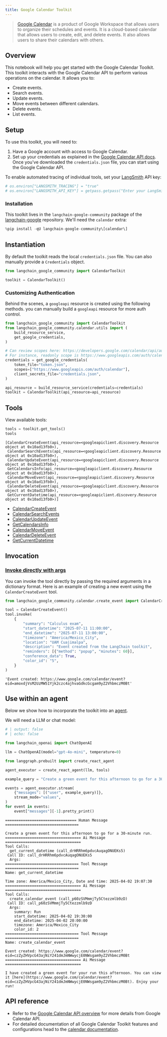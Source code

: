```yaml
---
title: Google Calendar Toolkit
---
```


> [Google Calendar](https://workspace.google.com/intl/en-419/products/calendar/) is a product of Google Workspace that allows users to organize their schedules and events. It is a cloud-based calendar that allows users to create, edit, and delete events. It also allows users to share their calendars with others.

## Overview

This notebook will help you get started with the Google Calendar Toolkit. This toolkit interacts with the Google Calendar API to perform various operations on the calendar. It allows you to:

- Create events.
- Search events.
- Update events.
- Move events between different calendars.
- Delete events.
- List events.

## Setup

To use this toolkit, you will need to:

1. Have a Google account with access to Google Calendar.
2. Set up your credentials as explained in the [Google Calendar API docs](https://developers.google.com/calendar/api/quickstart/python#authorize_credentials_for_a_desktop_application). Once you've downloaded the `credentials.json` file, you can start using the Google Calendar API.

To enable automated tracing of individual tools, set your [LangSmith](https://docs.smith.langchain.com/) API key:


```python
# os.environ["LANGSMITH_TRACING"] = "true"
# os.environ["LANGSMITH_API_KEY"] = getpass.getpass("Enter your LangSmith API key: ")
```

### Installation

This toolkit lives in the `langchain-google-community` package of the [langchain-google](https://github.com/langchain-ai/langchain-google) repository. We'll need the `calendar` extra:


```python
%pip install -qU langchain-google-community\[calendar\]
```

## Instantiation

By default the toolkit reads the local `credentials.json` file. You can also manually provide a `Credentials` object.


```python
from langchain_google_community import CalendarToolkit

toolkit = CalendarToolkit()
```

### Customizing Authentication

Behind the scenes, a `googleapi` resource is created using the following methods. you can manually build a `googleapi` resource for more auth control.


```python
from langchain_google_community import CalendarToolkit
from langchain_google_community.calendar.utils import (
    build_resource_service,
    get_google_credentials,
)

# Can review scopes here: https://developers.google.com/calendar/api/auth
# For instance, readonly scope is https://www.googleapis.com/auth/calendar.readonly
credentials = get_google_credentials(
    token_file="token.json",
    scopes=["https://www.googleapis.com/auth/calendar"],
    client_secrets_file="credentials.json",
)

api_resource = build_resource_service(credentials=credentials)
toolkit = CalendarToolkit(api_resource=api_resource)
```

## Tools
View available tools:


```python
tools = toolkit.get_tools()
tools
```



```output
[CalendarCreateEvent(api_resource=<googleapiclient.discovery.Resource object at 0x10ad13fb0>),
 CalendarSearchEvents(api_resource=<googleapiclient.discovery.Resource object at 0x10ad13fb0>),
 CalendarUpdateEvent(api_resource=<googleapiclient.discovery.Resource object at 0x10ad13fb0>),
 GetCalendarsInfo(api_resource=<googleapiclient.discovery.Resource object at 0x10ad13fb0>),
 CalendarMoveEvent(api_resource=<googleapiclient.discovery.Resource object at 0x10ad13fb0>),
 CalendarDeleteEvent(api_resource=<googleapiclient.discovery.Resource object at 0x10ad13fb0>),
 GetCurrentDatetime(api_resource=<googleapiclient.discovery.Resource object at 0x10ad13fb0>)]
```


- [CalendarCreateEvent](https://python.langchain.com/api_reference/google_community/calendar/langchain_google_community.calendar.create_event.CalendarCreateEvent.html)
- [CalendarSearchEvents](https://python.langchain.com/api_reference/google_community/calendar/langchain_google_community.calendar.search_events.CalendarSearchEvents.html)
- [CalendarUpdateEvent](https://python.langchain.com/api_reference/google_community/calendar/langchain_google_community.calendar.update_event.CalendarUpdateEvent.html)
- [GetCalendarsInfo](https://python.langchain.com/api_reference/google_community/calendar/langchain_google_community.calendar.get_calendars_info.GetCalendarsInfo.html)
- [CalendarMoveEvent](https://python.langchain.com/api_reference/google_community/calendar/langchain_google_community.calendar.move_event.CalendarMoveEvent.html)
- [CalendarDeleteEvent](https://python.langchain.com/api_reference/google_community/calendar/langchain_google_community.calendar.delete_event.CalendarDeleteEvent.html)
- [GetCurrentDatetime](https://python.langchain.com/api_reference/google_community/calendar/langchain_google_community.calendar.current_datetime.GetCurrentDatetime.html)

## Invocation

### [Invoke directly with args](/oss/javascript/concepts/tools/#use-the-tool-directly)

You can invoke the tool directly by passing the required arguments in a dictionary format. Here is an example of creating a new event using the `CalendarCreateEvent` tool.


```python
from langchain_google_community.calendar.create_event import CalendarCreateEvent

tool = CalendarCreateEvent()
tool.invoke(
    {
        "summary": "Calculus exam",
        "start_datetime": "2025-07-11 11:00:00",
        "end_datetime": "2025-07-11 13:00:00",
        "timezone": "America/Mexico_City",
        "location": "UAM Cuajimalpa",
        "description": "Event created from the LangChain toolkit",
        "reminders": [{"method": "popup", "minutes": 60}],
        "conference_data": True,
        "color_id": "5",
    }
)
```



```output
'Event created: https://www.google.com/calendar/event?eid=amoxdjVsM2UzMW51Yjk2czc4ajhvaGdkcGcgam9yZ2VhbmczM0Bt'
```


## Use within an agent

Below we show how to incorporate the toolkit into an [agent](/oss/javascript/tutorials/agents).

We will need a LLM or chat model:

<ChatModelTabs customVarName="llm" />


```python
# | output: false
# | echo: false

from langchain_openai import ChatOpenAI

llm = ChatOpenAI(model="gpt-4o-mini", temperature=0)
```


```python
from langgraph.prebuilt import create_react_agent

agent_executor = create_react_agent(llm, tools)
```


```python
example_query = "Create a green event for this afternoon to go for a 30-minute run."

events = agent_executor.stream(
    {"messages": [("user", example_query)]},
    stream_mode="values",
)
for event in events:
    event["messages"][-1].pretty_print()
```
```output
================================ Human Message =================================

Create a green event for this afternoon to go for a 30-minute run.
================================== Ai Message ==================================
Tool Calls:
  get_current_datetime (call_drHRRhm6pdvcAuqagONUEKs5)
 Call ID: call_drHRRhm6pdvcAuqagONUEKs5
  Args:
================================= Tool Message =================================
Name: get_current_datetime

Time zone: America/Mexico_City, Date and time: 2025-04-02 19:07:30
================================== Ai Message ==================================
Tool Calls:
  create_calendar_event (call_p60zSVMmmjTy5Ctezzmlb9zD)
 Call ID: call_p60zSVMmmjTy5Ctezzmlb9zD
  Args:
    summary: Run
    start_datetime: 2025-04-02 19:30:00
    end_datetime: 2025-04-02 20:00:00
    timezone: America/Mexico_City
    color_id: 2
================================= Tool Message =================================
Name: create_calendar_event

Event created: https://www.google.com/calendar/event?eid=czZyZHVpcG43ajNiY241dmJmNWwycjE0NWsgam9yZ2VhbmczM0Bt
================================== Ai Message ==================================

I have created a green event for your run this afternoon. You can view it [here](https://www.google.com/calendar/event?eid=czZyZHVpcG43ajNiY241dmJmNWwycjE0NWsgam9yZ2VhbmczM0Bt). Enjoy your run!
```
## API reference

- Refer to the [Google Calendar API overview](https://developers.google.com/calendar/api/guides/overview) for more details from Google Calendar API.
- For detailed documentation of all Google Calendar Toolkit features and configurations head to the [calendar documentation](https://python.langchain.com/api_reference/google_community/calendar.html).
